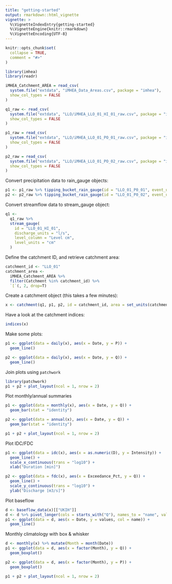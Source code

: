 ```yaml
---
title: "getting-started"
output: rmarkdown::html_vignette
vignette: >
  %\VignetteIndexEntry{getting-started}
  %\VignetteEngine{knitr::rmarkdown}
  %\VignetteEncoding{UTF-8}
---
```


```r
knitr::opts_chunk$set(
  collapse = TRUE,
  comment = "#>"
)
```

```r
library(imhea)
library(readr)
```

```r
iMHEA_Catchment_AREA = read_csv(
  system.file("extdata", "iMHEA_Data_Areas.csv", package = "imhea"),
  show_col_types = FALSE
)
```

```r
q1_raw <- read_csv(
  system.file("extdata", "LLO/iMHEA_LLO_01_HI_01_raw.csv", package = "imhea"),
  show_col_types = FALSE
)

p1_raw = read_csv(
  system.file("extdata", "LLO/iMHEA_LLO_01_PO_01_raw.csv", package = "imhea"),
  show_col_types = FALSE
)

p2_raw = read_csv(
  system.file("extdata", "LLO/iMHEA_LLO_01_PO_02_raw.csv", package = "imhea"),
  show_col_types = FALSE
)
```

Convert precipitation data to rain_gauge objects:

```r
p1 <- p1_raw %>% tipping_bucket_rain_gauge(id = "LLO_01_P0_01", event_units = "mm")
p2 <- p2_raw %>% tipping_bucket_rain_gauge(id = "LLO_01_P0_02", event_units = "mm")
```

Convert streamflow data to stream_gauge object:

```r
q1 <-
  q1_raw %>%
  stream_gauge(
    id = "LLO_01_HI_01",
    discharge_units = "l/s",
    level_column = "Level cm",
    level_units = "cm"
  )
```

Define the catchment ID, and retrieve catchment area:
```r
catchment_id <- "LLO_01"
catchment_area <-
  iMHEA_Catchment_AREA %>%
  filter(Catchment %in% catchment_id) %>%
  `[`(, 2, drop=T)
```

Create a catchment object (this takes a few minutes):

```r
x <- catchment(q1, p1, p2, id = catchment_id, area = set_units(catchment_area, km^2))
```

Have a look at the catchment indices:

```r
indices(x)
```

Make some plots:

```r
p1 <- ggplot(data = daily(x), aes(x = Date, y = P)) +
  geom_line()

p2 <- ggplot(data = daily(x), aes(x = Date, y = Q)) +
  geom_line()
```

Join plots using `patchwork`

```r
library(patchwork)
p1 + p2 + plot_layout(ncol = 1, nrow = 2)
```

Plot monthly/annual summaries

```r
p1 <- ggplot(data = monthly(x), aes(x = Date, y = Q)) +
  geom_bar(stat = "identity")

p2 <- ggplot(data = annual(x), aes(x = Date, y = Q)) +
  geom_bar(stat = "identity")

p1 + p2 + plot_layout(ncol = 1, nrow = 2)
```

Plot IDC/FDC

```r
p1 <- ggplot(data = idc(x), aes(x = as.numeric(D), y = Intensity)) +
  geom_line() +
  scale_x_continuous(trans = "log10") +
  xlab("Duration [min]")

p2 <- ggplot(data = fdc(x), aes(x = Exceedance_Pct, y = Q)) +
  geom_line() +
  scale_y_continuous(trans = "log10") +
  ylab("Discharge [m3/s]")
```

Plot baseflow

```r
d <- baseflow_data(x)[["UKIH"]]
d <- d %>% pivot_longer(cols = starts_with("Q"), names_to = "name", values_to = "values")
p1 <- ggplot(data = d, aes(x = Date, y = values, col = name)) +
  geom_line()
```

Monthly climatology with box & whisker

```r
d <- monthly(x) %>% mutate(Month = month(Date))
p1 <- ggplot(data = d, aes(x = factor(Month), y = Q)) +
  geom_boxplot()

p2 <- ggplot(data = d, aes(x = factor(Month), y = P)) +
  geom_boxplot()

p1 + p2 + plot_layout(ncol = 1, nrow = 2)
```
